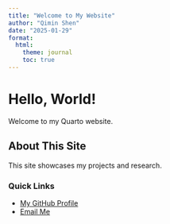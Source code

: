 ```yaml
---
title: "Welcome to My Website"
author: "Qimin Shen"
date: "2025-01-29"
format:
  html:
    theme: journal
    toc: true
---
```

# Hello, World!  
Welcome to my Quarto website.

## About This Site  
This site showcases my projects and research.

### Quick Links  
- [My GitHub Profile](https://github.com/Qimin-Shen)  
- [Email Me](mailto:qimshen@bu.edu)
